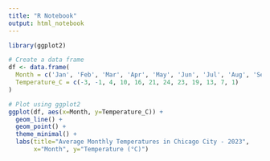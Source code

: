 ```yaml
---
title: "R Notebook"
output: html_notebook
---
```


```r
library(ggplot2)

# Create a data frame
df <- data.frame(
  Month = c('Jan', 'Feb', 'Mar', 'Apr', 'May', 'Jun', 'Jul', 'Aug', 'Sep', 'Oct', 'Nov', 'Dec'),
  Temperature_C = c(-3, -1, 4, 10, 16, 21, 24, 23, 19, 13, 7, 1)
)

# Plot using ggplot2
ggplot(df, aes(x=Month, y=Temperature_C)) +
  geom_line() +
  geom_point() +
  theme_minimal() +
  labs(title="Average Monthly Temperatures in Chicago City - 2023",
       x="Month", y="Temperature (°C)")
```


